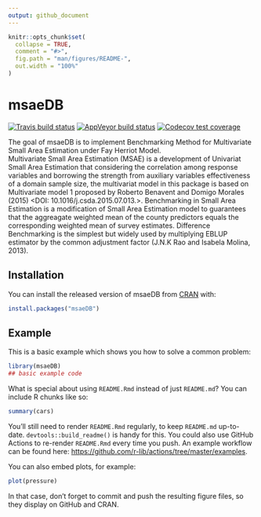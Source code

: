 ```yaml
---
output: github_document
---
```



<!-- README.md is generated from README.Rmd. Please edit that file -->

```r
knitr::opts_chunk$set(
  collapse = TRUE,
  comment = "#>",
  fig.path = "man/figures/README-",
  out.width = "100%"
)
```

# msaeDB

<!-- badges: start -->
[![Travis build status](https://travis-ci.com/zazaperwira/msaeDB.svg?branch=master)](https://travis-ci.com/zazaperwira/msaeDB)
[![AppVeyor build status](https://ci.appveyor.com/api/projects/status/github/zazaperwira/msaeDB?branch=master&svg=true)](https://ci.appveyor.com/project/zazaperwira/msaeDB)
[![Codecov test coverage](https://codecov.io/gh/zazaperwira/msaeDB/branch/master/graph/badge.svg)](https://codecov.io/gh/zazaperwira/msaeDB?branch=master)
<!-- badges: end -->

The goal of msaeDB is to implement Benchmarking Method for Multivariate Small Area Estimation under Fay Herriot Model.  
    Multivariate Small Area Estimation (MSAE) is a development of Univariat Small Area Estimation that
    considering the correlation among response variables and borrowing the strength from auxiliary variables 
    effectiveness of a domain sample size, the multivariat model in this package is based on Multivariate
    model 1 proposed by Roberto Benavent and Domigo Morales (2015) <DOI: 10.1016/j.csda.2015.07.013.>.
    Benchmarking in Small Area Estimation is a modification of Small Area Estimation model to guarantees that the 
    aggreagate weighted mean of the county predictors equals the corresponding weighted mean of survey estimates.
    Difference Benchmarking is the simplest but widely used  by multiplying EBLUP estimator by the common adjustment 
    factor (J.N.K Rao and Isabela Molina, 2013).

## Installation

You can install the released version of msaeDB from [CRAN](https://CRAN.R-project.org) with:

``` r
install.packages("msaeDB")
```

## Example

This is a basic example which shows you how to solve a common problem:

```r
library(msaeDB)
## basic example code
```

What is special about using `README.Rmd` instead of just `README.md`? You can include R chunks like so:

```r
summary(cars)
```

You'll still need to render `README.Rmd` regularly, to keep `README.md` up-to-date. `devtools::build_readme()` is handy for this. You could also use GitHub Actions to re-render `README.Rmd` every time you push. An example workflow can be found here: <https://github.com/r-lib/actions/tree/master/examples>.

You can also embed plots, for example:

```r
plot(pressure)
```

In that case, don't forget to commit and push the resulting figure files, so they display on GitHub and CRAN.
